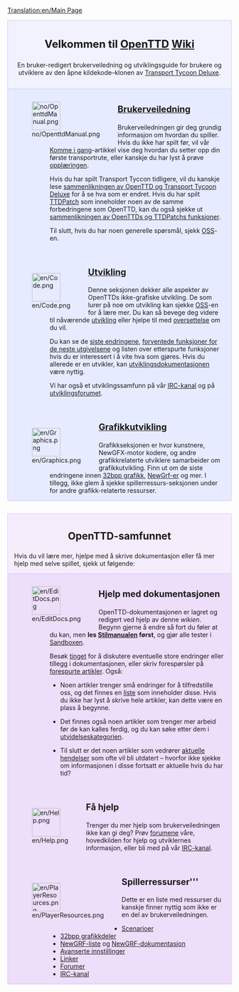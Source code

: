 [[Translation:en/Main Page]]

<div style="background-color: #f1f2fe; border: 1px solid #c7c8fe; margin: 0; padding: 1em 1em 1em 1em; text-align:center">
<div style="font-size:1.7em; font-weight:bold">Velkommen til <span class="plainlinks">[http://www.openttd.org/ OpenTTD]</span> [http://no.wikipedia.org/wiki/Wiki Wiki]
</div>
En bruker-redigert brukerveiledning og utviklingsguide for brukere og utviklere av den åpne kildekode–klonen av [[no/Transport Tycoon Deluxe|Transport Tycoon Deluxe]].
</div>
<div style="background-color: #E7EBFF; border: 1px solid #c7c8fe; border-top:none; padding: 1em 1em 0em 1em; margin-bottom:2em">
<div style="float:left">[[File:no/OpenttdManual.png|64px]]</div>
<div style="margin-left:80px; margin-bottom:4em">
<div style="font-size:1.4em; font-weight:bold">[[no/Manual/OpenTTD|Brukerveiledning]]</div>
Brukerveiledningen gir deg grundig informasjon om hvordan du spiller. Hvis du ikke har spilt før, vil vår [[no/Komme i gang|Komme i gang]]-artikkel vise deg hvordan du setter opp din første transportrute, eller kanskje du har lyst å prøve [[no/Opplæringen|opplæringen]].

Hvis du har spilt Transport Tyccon  tidligere, vil du kanskje lese [[no/Endringer fra TTD|sammenlikningen av OpenTTD og Transport Tycoon Deluxe]] for å se hva som er endret. Hvis du har spilt [[no/TTDPatch|TTDPatch]] som inneholder noen av de samme forbedringene som OpenTTD, kan du også sjekke ut [[no/Sammenlikning av OpenTTDs og TTDPatchs funksjoner|sammenlikningen av OpenTTDs og TTDPatchs funksjoner]].

Til slutt, hvis du har noen generelle spørsmål, sjekk [[no/Archive/Community/OSS|OSS]]-en.
</div>

<div style="float:left">[[File:en/Code.png|64px]]</div>
<div style="margin-left:80px; margin-bottom:4em">
<div style="font-size:1.4em; font-weight:bold">[[no/Utvikling|Utvikling]]</div>
Denne seksjonen dekker alle aspekter av OpenTTDs ikke-grafiske utvikling. De som lurer på noe om utvikling kan sjekke [[no/OSS utvikling|OSS]]-en for å lære mer. Du kan så bevege deg videre til nåværende [[no/Utvikling|utvikling]] eller hjelpe til med [[no/Internationalization|oversettelse]] om du vil.

Du kan se de [[no/Nyere og nåværende utvikling|siste endringene]], [[no/Veikart|forventede funksjoner for de neste utgivelsene]] og listen over etterspurte funksjoner hvis du er interessert i å vite hva som gjøres. Hvis du allerede er en utvikler, kan [[no/Utvikling Dokumentasjon|utviklingsdokumentasjonen]] være nyttig.

Vi har også et utviklingssamfunn på vår [[no/IRC-kanal|IRC-kanal]] og på [http://www.tt-forums.net/viewforum.php?f=33 utviklingsforumet].
</div>

<div style="float:left">[[File:en/Graphics.png|64px]]</div>
<div style="margin-left:80px; margin-bottom:1em; min-height:64px">
<div style="font-size:1.4em; font-weight:bold">[[no/Grafikkutvikling|Grafikkutvikling]]</div>
Grafikkseksjonen er hvor kunstnere, NewGFX-motor kodere, og andre grafikkrelaterte utviklere samarbeider om grafikkutvikling. Finn ut om de siste endringene innen [[no/32bit Grafikk Utvikling|32bpp grafikk]], [[no/NewGRF Dokumentasjon|NewGrf-er]] og mer. I tillegg, ikke glem å sjekke spillerressurs-seksjonen under for andre grafikk-relaterte ressurser.
</div>

</div>

<div style="background-color: #F5EDFC; border: 1px solid #E1BBFF; margin: 0; padding: 1em 1em 0em 1em;">
<div style="font-size:1.6em; font-weight:bold; text-align:center">OpenTTD-samfunnet</div>
Hvis du vil lære mer, hjelpe med å skrive dokumentasjon eller få mer hjelp med selve spillet, sjekk ut følgende:

</div>

<div style="background-color: #EDDEFA; border: 1px solid #E1BBFF; border-top:none; padding: 1em 1em 0em 1em;">

<div style="float:left">[[File:en/EditDocs.png|64px]]</div>
<div style="margin-left:80px; margin-bottom:4em">
<div style="font-size:1.4em; font-weight:bold">Hjelp med dokumentasjonen</div>
OpenTTD-dokumentasjonen er lagret og redigert ved hjelp av denne <em>wikien</em>. Begynn gjerne å endre så fort du føler at du kan, men '''les [[no/Manual of Style|Stilmanualen]] først''', og gjør alle tester i [[no/Sandbox|Sandboxen]].  

Besøk [[no/Tinget|tinget]] for å diskutere eventuelle store endringer eller tillegg i dokumentasjonen, eller skriv forespørsler på [[no/Etterspurte Artikler|forespurte artikler]]. Også:

*Noen artikler trenger små endringer for å tilfredstille oss, og det finnes en [[:Category:no/For å gjøre|liste]] som inneholder disse. Hvis du ikke har lyst å skrive hele artikler, kan dette være en plass å begynne.

*Det finnes også noen artikler som trenger mer arbeid før de kan kalles ferdig, og du kan søke etter dem i [[:Category:no/Artikler skal utvides|utvidelseskategorien]].

*Til slutt er det noen artikler som vedrører [[:Category:no/Aktuelle hendelser|aktuelle hendelser]] som ofte vil bli utdatert – hvorfor ikke sjekke om informasjonen i disse fortsatt er aktuelle hvis du har tid?
</div>

<div style="float:left">[[File:en/Help.png|64px]]</div>
<div style="margin-left:80px; margin-bottom:4em">
<div style="font-size:1.4em; font-weight:bold">Få hjelp</div>
Trenger du mer hjelp som brukerveiledningen ikke kan gi deg? Prøv [http://www.tt-forums.net/viewforum.php?f=55 forumene] våre, hovedkilden for hjelp og utviklernes informasjon, eller bli med på vår [[no/IRC-kanal|IRC-kanal]].
</div>

<div style="float:left">[[File:en/PlayerResources.png|64px]]</div>
<div style="margin-left:80px; margin-bottom:1em">
<div style="font-size:1.4em; font-weight:bold">Spillerressurser'''</div>
Dette er en liste med ressurser du kanskje finner nyttig som ikke er en del av brukerveiledningen.
*[[no/Liste over spiller-laget scenarier|Scenarioer]]
*[[no/Liste over nedlastbare 32bpp tjære|32bpp grafikkdeler]]
*[[no/NewGRF List|NewGRF-liste]] og [[no/NewGRF Dokumentasjon|NewGRF-dokumentasjon]]
*[[no/Avanserte innstillinger|Avanserte innstillinger]]
*[[no/Linker|Linker]]
*[http://www.tt-forums.net/viewforum.php?f=55 Forumer]
*[[no/IRC-kanal|IRC-kanal]]
</div>
</div>
